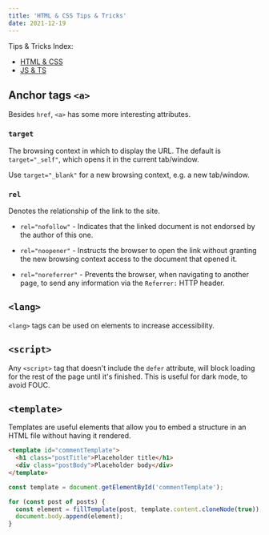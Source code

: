```yaml
---
title: 'HTML & CSS Tips & Tricks'
date: 2021-12-19
---
```



Tips & Tricks Index:

- <a href={getUrl(html)}>HTML & CSS</a>
- <a href={getUrl(jsTs)}>JS & TS</a>

## Anchor tags `<a>`

Besides `href`, `<a>` has some more interesting attributes.

### `target`

The browsing context in which to display the URL. The default is `target="_self"`, which opens it in the current tab/window.

Use `target="_blank"` for a new browsing context, e.g. a new tab/window.

### `rel`

Denotes the relationship of the link to the site.

- `rel="nofollow"` - Indicates that the linked document is not endorsed by the author of this one.

- `rel="noopener"` - Instructs the browser to open the link without granting the new browsing context access to the document that opened it.

- `rel="noreferrer"` - Prevents the browser, when navigating to another page, to send any information via the `Referrer:` HTTP header.

## `<lang>`

`<lang>` tags can be used on elements to increase accessibility.

## `<script>`

Any `<script>` tag that doesn't include the `defer` attribute, will block loading for the rest of the page until it's finished. This is useful for dark mode, to avoid FOUC.

## `<template>`

Templates are useful elements that allow you to embed a structure in an HTML file without having it rendered.

```html
<template id="commentTemplate">
  <h1 class="postTitle">Placeholder title</h1>
  <div class="postBody">Placeholder body</div>
</template>
```

```ts
const template = document.getElementById('commentTemplate');

for (const post of posts) {
  const element = fillTemplate(post, template.content.cloneNode(true));
  document.body.append(element);
}
```

